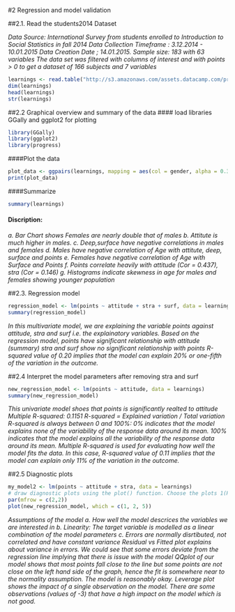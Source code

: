 #2 Regression and model validation

##2.1. Read the students2014 Dataset


*Data Source: International Survey from students enrolled to Introduction to Social Statistics in fall 2014*
*Data Collection Timeframe : 3.12.2014 - 10.01.2015*
*Data Creation Date ; 14.01.2015.*
*Sample size: 183 with 63 variables*
*The data set was filtered with columns of interest and with points > 0 to get a dataset of 166 subjects and 7 variables*

```r
learnings <- read.table("http://s3.amazonaws.com/assets.datacamp.com/production/course_2218/datasets/learning2014.txt", sep = ",", header = T) 
dim(learnings)
head(learnings)
str(learnings)
```


##2.2 Graphical overview and summary of the data
#### load libraries GGally and ggplot2 for plotting

```r
library(GGally)
library(ggplot2)
library(progress)
```
####Plot the data
```r
plot_data <- ggpairs(learnings, mapping = aes(col = gender, alpha = 0.3), lower = list(combo = wrap("facethist", bins = 20)))
print(plot_data)
```

####Summarize
```r
summary(learnings)
```
#### Discription:
*a. Bar Chart shows Females are nearly double that of males*
*b. Attitute is much higher in males.*
*c. Deep,surface have negative correlations in males and females*
*d. Males have negative correlation of Age with attitute, deep, surface and points*
*e. Females have negative correlation of Age with Surface and Points*
*f. Points correlate heavily with attitude (Cor = 0.437), stra (Cor = 0.146)*
*g. Histograms indicate skewness in age for males and females showing younger population*



##2.3. Regression model
```r
regression_model <- lm(points ~ attitude + stra + surf, data = learnings)
summary(regression_model)
```
*In this multivariate model, we are explaining the variable points against attitude, stra and surf i.e. the explainatory variables.*
*Based on the regression model, points have significant relationship with attitude (summary)*
*stra and surf show no significant relationship with points*
*R-squared value of 0.20 implies that the model can explain 20% or one-fifth of the variation in the outcome.*


##2.4 Interpret the model parameters after removing stra and surf
```r
new_regression_model <- lm(points ~ attitude, data = learnings)
summary(new_regression_model)
```
*This univariate model shoes  that  points is significantly realted to attitude *
*Multiple R-squared:  0.1151*
*R-squared = Explained variation / Total variation*
*R-squared is always between 0 and 100%:*
*0% indicates that the model explains none of the variability of the response data around its mean.*
*100% indicates that the model explains all the variability of the response data around its mean.*
*Multiple R-squared is used for evaluating how well the model fits the data. In this case, R-squared value of 0.11 implies that the model can explain only 11% of the variation in the outcome.*

##2.5 Diagnostic plots
```r
my_model2 <- lm(points ~ attitude + stra, data = learnings)
# draw diagnostic plots using the plot() function. Choose the plots 1(Residuals vs Fitted values), 2(Normal QQ-plot) and 5 (Residuals vs Leverage)
par(mfrow = c(2,2))
plot(new_regression_model, which = c(1, 2, 5))
```
*Assumptions of the model*
*a. How well the model descrices the variables we are interested in*
*b. Linearity: The target variable is modelled as a linear combination of the model parameters*
*c. Errors are normally disrtibuted, not correlated and have constant variance*
*Residual vs Fitted plot explains about variance in errors. We could see that some errors deviate from the regression line implying that there is issue with the model*
*QQplot of our model shows that most points fall close to the line but some points are not close on the left hand side of the graph, hence the fit is somewhere near to the normality assumption. The model is reasonably okay.*
*Leverage plot shows the impact of a single observation on the model. There are some observations (values of -3) that have a high impact on the model which is not good.*

